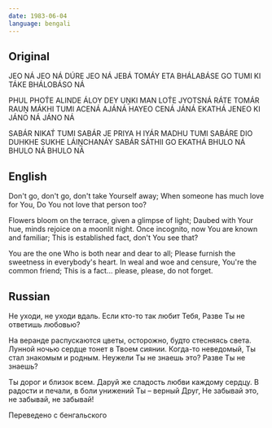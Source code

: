 ```yaml
---
date: 1983-06-04
language: bengali
---
```


## Original

JEO NÁ JEO NÁ DÚRE JEO NÁ
JEBÁ TOMÁY ETA BHÁLABÁSE GO
TUMI KI TÁKE BHÁLOBÁSO NÁ

PHUL PHOT́E ALINDE ÁLOY DEY UṊKI
MAN LOT́E JYOTSNÁ RÁTE TOMÁR RAUṊ MÁKHI
TUMI ACENÁ AJÁNÁ HAYEO CENÁ JÁNÁ
EKATHÁ JENEO KI JÁNO NÁ JÁNO NÁ

SABÁR NIKAT́ TUMI SABÁR JE PRIYA
H IYÁR MADHU TUMI SABÁRE DIO
DUHKHE SUKHE LÁIṊCHANÁY SABÁR SÁTHII GO
EKATHÁ BHULO NÁ BHULO NÁ BHULO NÁ

## English

Don't go, don't go, don't take Yourself away;
When someone has much love for You,
Do You not love that person too?

Flowers bloom on the terrace,
given a glimpse of light;
Daubed with Your hue,
minds rejoice on a moonlit night.
Once incognito,
now You are known and familiar;
This is established fact, don't You see that?

You are the one Who is both near and dear to all;
Please furnish the sweetness in everybody's heart.
In weal and woe and censure,
You're the common friend;
This is a fact... please, please, do not forget.

## Russian

Не уходи, не уходи вдаль.
Если кто-то так любит Тебя,
Разве Ты не ответишь любовью?

На веранде распускаются цветы,
осторожно, будто стесняясь света.
Лунной ночью сердце тонет в Твоем сиянии.
Когда-то неведомый, Ты стал знакомым и родным.
Неужели Ты не знаешь это? Разве Ты не знаешь?

Ты дорог и близок всем.
Даруй же сладость любви каждому сердцу.
В радости и печали,
в боли унижений Ты – верный Друг,
Не забывай это, не забывай, не забывай!

Переведено с бенгальского
